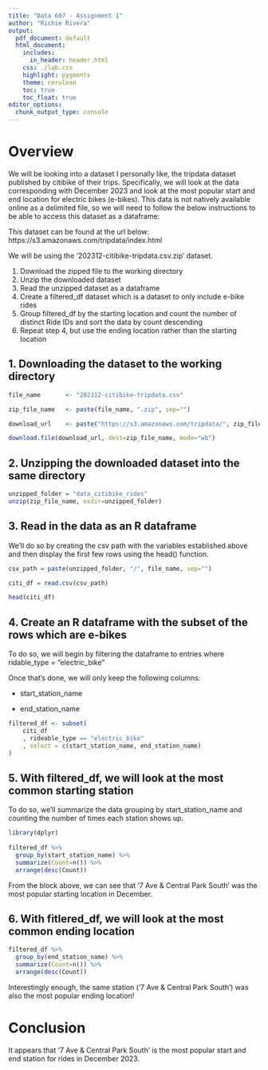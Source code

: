 ```yaml
---
title: "Data 607 - Assignment 1"
author: "Richie Rivera"
output:
  pdf_document: default
  html_document:
    includes:
      in_header: header.html
    css: ./lab.css
    highlight: pygments
    theme: cerulean
    toc: true
    toc_float: true
editor_options: 
  chunk_output_type: console
---
```


# Overview
We will be looking into a dataset I personally like, the tripdata dataset published by citibike of their trips. Specifically, we will look at the data corresponding with December 2023 and look at the most popular start and end location for electric bikes (e-bikes).
This data is not natively available online as a delimited file, so we will need to follow the below instructions to be able to access this dataset as a dataframe:

This dataset can be found at the url below:
    https://s3.amazonaws.com/tripdata/index.html

We will be using the '202312-citibike-tripdata.csv.zip' dataset.

1. Download the zipped file to the working directory
2. Unzip the downloaded dataset 
3. Read the unzipped dataset as a dataframe
4. Create a filtered_df dataset which is a dataset to only include e-bike rides
5. Group filtered_df by the starting location and count the number of distinct Ride IDs and sort the data by count descending
6. Repeat step 4, but use the ending location rather than the starting location

## 1. Downloading the dataset to the working directory
```r
file_name       <- "202312-citibike-tripdata.csv"

zip_file_name   <- paste(file_name, ".zip", sep="")

download_url    <- paste("https://s3.amazonaws.com/tripdata/", zip_file_name, sep="")

download.file(download_url, dest=zip_file_name, mode="wb")
```

## 2. Unzipping the downloaded dataset into the same directory

```r
unzipped_folder = "data_citibike_rides"
unzip(zip_file_name, exdir=unzipped_folder)
```

## 3. Read in the data as an R dataframe
We'll do so by creating the csv path with the variables established above and then display the first few rows using the head() function.
```r
csv_path = paste(unzipped_folder, "/", file_name, sep="")

citi_df = read.csv(csv_path)

head(citi_df)
```

## 4. Create an R dataframe with the subset of the rows which are e-bikes

To do so, we will begin by filtering the dataframe to entries where ridable_type = "electric_bike"

Once that's done, we will only keep the following columns:

- start_station_name

- end_station_name

```r
filtered_df <- subset(
    citi_df
    , rideable_type == "electric_bike"
    , select = c(start_station_name, end_station_name)
)
```

## 5. With filtered_df, we will look at the most common starting station
To do so, we'll summarize the data grouping by start_station_name and counting the number of times each station shows up.

```r
library(dplyr)
 
filtered_df %>%
  group_by(start_station_name) %>%
  summarize(Count=n()) %>%
  arrange(desc(Count))

```

From the block above, we can see that '7 Ave & Central Park South' was the most popular starting location in December.

## 6. With fitlered_df, we will look at the most common ending location

```r
filtered_df %>%
  group_by(end_station_name) %>%
  summarize(Count=n()) %>%
  arrange(desc(Count))
```

Interestingly enough, the same station ('7 Ave & Central Park South') was also the most popular ending location!

# Conclusion

It appears that '7 Ave & Central Park South' is the most popular start and end station for rides in December 2023.